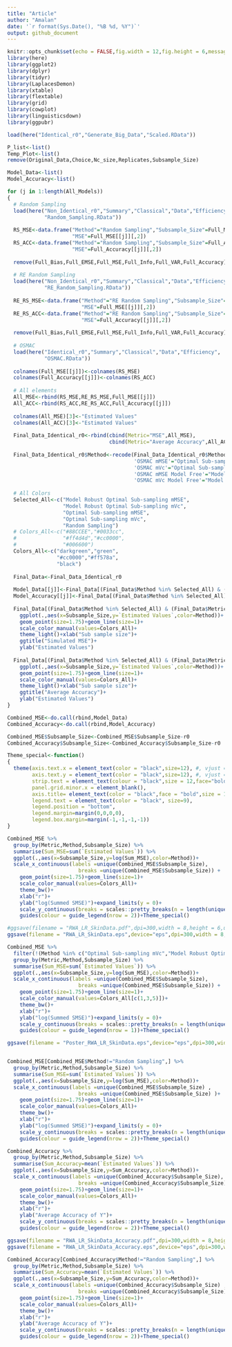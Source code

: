 ```yaml
---
title: "Article"
author: "Amalan"
date: '`r format(Sys.Date(), "%B %d, %Y")`'
output: github_document
---
```


```r
knitr::opts_chunk$set(echo = FALSE,fig.width = 12,fig.height = 6,message = FALSE,warning = FALSE)
library(here)
library(ggplot2)
library(dplyr)
library(tidyr)
library(LaplacesDemon)
library(xtable)
library(flextable)
library(grid)
library(cowplot)
library(linguisticsdown)
library(ggpubr)

load(here("Identical_r0","Generate_Big_Data","Scaled.RData"))

P_list<-list()
Temp_Plot<-list()
remove(Original_Data,Choice,Nc_size,Replicates,Subsample_Size)
```


```r
Model_Data<-list()
Model_Accuracy<-list()

for (j in 1:length(All_Models)) 
{
  # Random Sampling
  load(here("Non_Identical_r0","Summary","Classical","Data","Efficiency",
            "Random_Sampling.RData"))
  
  RS_MSE<-data.frame("Method"="Random Sampling","Subsample_Size"=Full_MSE[[j]][,1],
                     "MSE"=Full_MSE[[j]][,2])
  RS_ACC<-data.frame("Method"="Random Sampling","Subsample_Size"=Full_Accuracy[[j]][,1],
                     "MSE"=Full_Accuracy[[j]][,2])
  
  remove(Full_Bias,Full_EMSE,Full_MSE,Full_Info,Full_VAR,Full_Accuracy)
  
  # RE Random Sampling
  load(here("Non_Identical_r0","Summary","Classical","Data","Efficiency",
            "RE_Random_Sampling.RData"))
  
  RE_RS_MSE<-data.frame("Method"="RE Random Sampling","Subsample_Size"=Full_MSE[[j]][,1],
                        "MSE"=Full_MSE[[j]][,2])
  RE_RS_ACC<-data.frame("Method"="RE Random Sampling","Subsample_Size"=Full_Accuracy[[j]][,1],
                        "MSE"=Full_Accuracy[[j]][,2])
  
  remove(Full_Bias,Full_EMSE,Full_MSE,Full_Info,Full_VAR,Full_Accuracy)
  
  # OSMAC
  load(here("Identical_r0","Summary","Classical","Data","Efficiency",
            "OSMAC.RData"))
  
  colnames(Full_MSE[[j]])<-colnames(RS_MSE)
  colnames(Full_Accuracy[[j]])<-colnames(RS_ACC)
  
  # All elements
  All_MSE<-rbind(RS_MSE,RE_RS_MSE,Full_MSE[[j]])
  All_ACC<-rbind(RS_ACC,RE_RS_ACC,Full_Accuracy[[j]])
  
  colnames(All_MSE)[3]<-"Estimated Values"
  colnames(All_ACC)[3]<-"Estimated Values"
  
  Final_Data_Identical_r0<-rbind(cbind(Metric="MSE",All_MSE),
                                 cbind(Metric="Average Accuracy",All_ACC))
  
  Final_Data_Identical_r0$Method<-recode(Final_Data_Identical_r0$Method,
                                         'OSMAC mMSE'="Optimal Sub-sampling mMSE",
                                         'OSMAC mVc'="Optimal Sub-sampling mVc",
                                         'OSMAC mMSE Model Free'="Model Robust Optimal Sub-sampling mMSE",
                                         'OSMAC mVc Model Free'="Model Robust Optimal Sub-sampling mVc")
  
  # All Colors
  Selected_All<-c("Model Robust Optimal Sub-sampling mMSE",
                  "Model Robust Optimal Sub-sampling mVc",
                  "Optimal Sub-sampling mMSE",
                  "Optimal Sub-sampling mVc",
                  "Random Sampling")
  # Colors_All<-c("#88CCEE","#0033cc",
  #               "#ff4d4d","#cc0000",
  #               "#006600")
  Colors_All<-c("darkgreen","green",
                "#cc0000","#ff578a",
                "black")
  
  Final_Data<-Final_Data_Identical_r0
  
  Model_Data[[j]]<-Final_Data[(Final_Data$Method %in% Selected_All) & (Final_Data$Metric == "MSE"),]
  Model_Accuracy[[j]]<-Final_Data[(Final_Data$Method %in% Selected_All) & (Final_Data$Metric == "Average Accuracy"),]
  
  Final_Data[(Final_Data$Method %in% Selected_All) & (Final_Data$Metric == "MSE"),] %>%
    ggplot(.,aes(x=Subsample_Size,y=`Estimated Values`,color=Method))+
    geom_point(size=1.75)+geom_line(size=1)+
    scale_color_manual(values=Colors_All)+
    theme_light()+xlab("Sub sample size")+
    ggtitle("Simulated MSE")+
    ylab("Estimated Values")
  
  Final_Data[(Final_Data$Method %in% Selected_All) & (Final_Data$Metric == "Average Accuracy"),] %>%
    ggplot(.,aes(x=Subsample_Size,y=`Estimated Values`,color=Method))+
    geom_point(size=1.75)+geom_line(size=1)+
    scale_color_manual(values=Colors_All)+
    theme_light()+xlab("Sub sample size")+
    ggtitle("Average Accuracy")+
    ylab("Estimated Values")
}

Combined_MSE<-do.call(rbind,Model_Data)
Combined_Accuracy<-do.call(rbind,Model_Accuracy)

Combined_MSE$Subsample_Size<-Combined_MSE$Subsample_Size-r0
Combined_Accuracy$Subsample_Size<-Combined_Accuracy$Subsample_Size-r0

Theme_special<-function()
{
  theme(axis.text.x = element_text(color = "black",size=12), #, vjust = 0.5
        axis.text.y = element_text(color = "black",size=12), #, vjust = 0.5, hjust=1
        strip.text = element_text(colour = "black",size = 12,face="bold"),
        panel.grid.minor.x = element_blank(),
        axis.title= element_text(color = "black",face = "bold",size = 12),
        legend.text = element_text(color = "black", size=9),
        legend.position = "bottom",
        legend.margin=margin(0,0,0,0),
        legend.box.margin=margin(-1,-1,-1,-1)) 
}

Combined_MSE %>%
  group_by(Metric,Method,Subsample_Size) %>%
  summarise(Sum_MSE=sum(`Estimated Values`)) %>%
  ggplot(.,aes(x=Subsample_Size,y=log(Sum_MSE),color=Method))+
  scale_x_continuous(labels =unique(Combined_MSE$Subsample_Size),
                       breaks =unique(Combined_MSE$Subsample_Size)) +
    geom_point(size=1.75)+geom_line(size=1)+
    scale_color_manual(values=Colors_All)+
    theme_bw()+
    xlab("r")+
    ylab("log(Summed SMSE)")+expand_limits(y = 0)+
    scale_y_continuous(breaks = scales::pretty_breaks(n = length(unique(Combined_MSE$Subsample_Size))/2))+
    guides(colour = guide_legend(nrow = 2))+Theme_special()

#ggsave(filename = "RWA_LR_SkinData.pdf",dpi=300,width = 8,height = 6,units = "in")
ggsave(filename = "RWA_LR_SkinData.eps",device="eps",dpi=300,width = 8,height = 6,units = "in")

Combined_MSE %>%
  filter(!(Method %in% c("Optimal Sub-sampling mVc","Model Robust Optimal Sub-sampling mVc"))) %>%
  group_by(Metric,Method,Subsample_Size) %>%
  summarise(Sum_MSE=sum(`Estimated Values`)) %>%
  ggplot(.,aes(x=Subsample_Size,y=log(Sum_MSE),color=Method))+
  scale_x_continuous(labels =unique(Combined_MSE$Subsample_Size),
                       breaks =unique(Combined_MSE$Subsample_Size)) +
    geom_point(size=1.75)+geom_line(size=1)+
    scale_color_manual(values=Colors_All[c(1,3,5)])+
    theme_bw()+
    xlab("r")+
    ylab("log(Summed SMSE)")+expand_limits(y = 0)+
    scale_y_continuous(breaks = scales::pretty_breaks(n = length(unique(Combined_MSE$Subsample_Size))/2))+
    guides(colour = guide_legend(nrow = 1))+Theme_special()

ggsave(filename = "Poster_RWA_LR_SkinData.eps",device="eps",dpi=300,width = 8,height = 6,units = "in")


Combined_MSE[Combined_MSE$Method!="Random Sampling",] %>%
  group_by(Metric,Method,Subsample_Size) %>%
  summarise(Sum_MSE=sum(`Estimated Values`)) %>%
  ggplot(.,aes(x=Subsample_Size,y=log(Sum_MSE),color=Method))+
  scale_x_continuous(labels =unique(Combined_MSE$Subsample_Size) ,
                       breaks =unique(Combined_MSE$Subsample_Size) )+
    geom_point(size=1.75)+geom_line(size=1)+
    scale_color_manual(values=Colors_All)+
    theme_bw()+
    xlab("r")+
    ylab("log(Summed SMSE)")+expand_limits(y = 0)+
    scale_y_continuous(breaks = scales::pretty_breaks(n = length(unique(Combined_MSE$Subsample_Size))/2))+
    guides(colour = guide_legend(nrow = 2))+Theme_special()

Combined_Accuracy %>%
  group_by(Metric,Method,Subsample_Size) %>%
  summarise(Sum_Accuracy=mean(`Estimated Values`)) %>%
  ggplot(.,aes(x=Subsample_Size,y=Sum_Accuracy,color=Method))+
  scale_x_continuous(labels =unique(Combined_Accuracy$Subsample_Size),
                       breaks =unique(Combined_Accuracy$Subsample_Size)) +
    geom_point(size=1.75)+geom_line(size=1)+
    scale_color_manual(values=Colors_All)+
    theme_bw()+
    xlab("r")+
    ylab("Average Accuracy of Y")+
    scale_y_continuous(breaks = scales::pretty_breaks(n = length(unique(Combined_Accuracy$Subsample_Size))/2))+
    guides(colour = guide_legend(nrow = 2))+Theme_special()

ggsave(filename = "RWA_LR_SkinData_Accuracy.pdf",dpi=300,width = 8,height = 6,units = "in")
ggsave(filename = "RWA_LR_SkinData_Accuracy.eps",device="eps",dpi=300,width = 8,height = 6,units = "in")

Combined_Accuracy[Combined_Accuracy$Method!="Random Sampling",] %>%
  group_by(Metric,Method,Subsample_Size) %>%
  summarise(Sum_Accuracy=mean(`Estimated Values`)) %>%
  ggplot(.,aes(x=Subsample_Size,y=Sum_Accuracy,color=Method))+
  scale_x_continuous(labels =unique(Combined_Accuracy$Subsample_Size) ,
                       breaks =unique(Combined_Accuracy$Subsample_Size) )+
    geom_point(size=1.75)+geom_line(size=1)+
    scale_color_manual(values=Colors_All)+
    theme_bw()+
    xlab("r")+
    ylab("Average Accuracy of Y")+
    scale_y_continuous(breaks = scales::pretty_breaks(n = length(unique(Combined_Accuracy$Subsample_Size))/2))+
    guides(colour = guide_legend(nrow = 2))+Theme_special()
```

